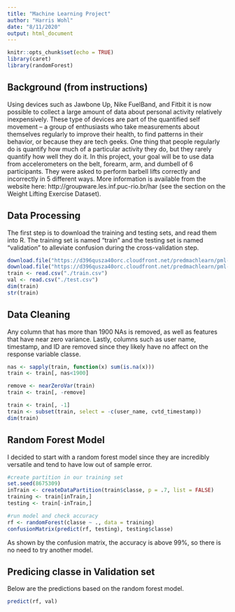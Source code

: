 ---
title: "Machine Learning Project"
author: "Harris Wohl"
date: "8/11/2020"
output: html_document
---
```{r include = FALSE}
knitr::opts_chunk$set(echo = TRUE)
library(caret)
library(randomForest)
```
## Background (from instructions)

Using devices such as Jawbone Up, Nike FuelBand, and Fitbit it is now possible to collect a large amount of data about personal activity relatively inexpensively. These type of devices are part of the quantified self movement – a group of enthusiasts who take measurements about themselves regularly to improve their health, to find patterns in their behavior, or because they are tech geeks. One thing that people regularly do is quantify how much of a particular activity they do, but they rarely quantify how well they do it. In this project, your goal will be to use data from accelerometers on the belt, forearm, arm, and dumbell of 6 participants. They were asked to perform barbell lifts correctly and incorrectly in 5 different ways. More information is available from the website here: http://groupware.les.inf.puc-rio.br/har (see the section on the Weight Lifting Exercise Dataset).

## Data Processing

The first step is to download the training and testing sets, and read them into R. The training set is named "train" and the testing set is named "validation" to alleviate confusion during the cross-validation step.

```{r}
download.file("https://d396qusza40orc.cloudfront.net/predmachlearn/pml-training.csv", "train.csv")
download.file("https://d396qusza40orc.cloudfront.net/predmachlearn/pml-testing.csv", "test.csv")
train <- read.csv("./train.csv")
val <- read.csv("./test.csv")
dim(train)
str(train)
```

## Data Cleaning

Any column that has more than 1900 NAs is removed, as well as features that have near zero variance. Lastly, columns such as user name, timestamp, and ID are removed since they likely have no affect on the response variable classe. 
```{r}
nas <- sapply(train, function(x) sum(is.na(x)))
train <- train[, nas<1900]

remove <- nearZeroVar(train)
train <- train[, -remove]

train <- train[, -1]
train <- subset(train, select = -c(user_name, cvtd_timestamp))
dim(train)
```

## Random Forest Model

I decided to start with a random forest model since they are incredibly versatile and tend to have low out of sample error. 

```{r}
#create partition in our training set
set.seed(8675309)
inTrain <- createDataPartition(train$classe, p = .7, list = FALSE)
training <- train[inTrain,]
testing <- train[-inTrain,]

#run model and check accuracy
rf <- randomForest(classe ~ ., data = training)
confusionMatrix(predict(rf, testing), testing$classe)
```

As shown by the confusion matrix, the accuracy is above 99%, so there is no need to try another model. 

## Predicing classe in Validation set

Below are the predictions based on the random forest model.
```{r}
predict(rf, val)
```